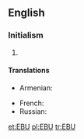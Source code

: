 {{also|ebu}}
==English==

===Initialism===
{{rfc-header|Initialism}}
{{head|en|initialism}}
# {{w|European Broadcasting Union}}

====Translations====
{{trans-top|European Broadcasting Union}}
* Armenian: {{t|hy|ԵՀՄ|tr=EHM|sc=Armn}}
{{trans-mid}}
* French: {{t|fr|UER}}
* Russian: {{t|ru|ЕВС|sc=Cyrl}}
{{trans-bottom}}

[[et:EBU]]
[[pl:EBU]]
[[tr:EBU]]